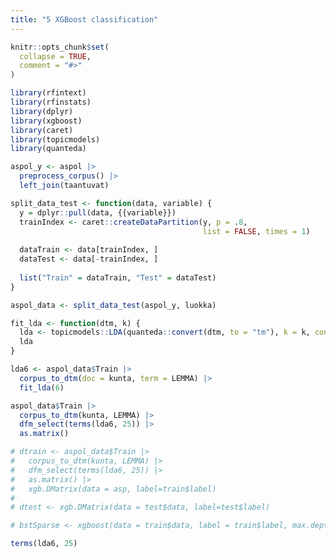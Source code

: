 ```yaml
---
title: "5 XGBoost classification"
---
```


```r
knitr::opts_chunk$set(
  collapse = TRUE,
  comment = "#>"
)
```

```r
library(rfintext)
library(rfinstats)
library(dplyr)
library(xgboost)
library(caret)
library(topicmodels)
library(quanteda)
```


```r
aspol_y <- aspol |>
  preprocess_corpus() |>
  left_join(taantuvat)
```


```r
split_data_test <- function(data, variable) {
  y = dplyr::pull(data, {{variable}})
  trainIndex <- caret::createDataPartition(y, p = .8, 
                                           list = FALSE, times = 1)
  
  dataTrain <- data[trainIndex, ]
  dataTest <- data[-trainIndex, ]
  
  list("Train" = dataTrain, "Test" = dataTest)
}
```


```r
aspol_data <- split_data_test(aspol_y, luokka)
```

```r
fit_lda <- function(dtm, k) {
  lda <- topicmodels::LDA(quanteda::convert(dtm, to = "tm"), k = k, control = list(seed = 1234))
  lda
}
```

```r
lda6 <- aspol_data$Train |>
  corpus_to_dtm(doc = kunta, term = LEMMA) |>
  fit_lda(6)
```

```r
aspol_data$Train |>
  corpus_to_dtm(kunta, LEMMA) |>
  dfm_select(terms(lda6, 25)) |>
  as.matrix()
```

```r
# dtrain <- aspol_data$Train |>
#   corpus_to_dtm(kunta, LEMMA) |>
#   dfm_select(terms(lda6, 25)) |>
#   as.matrix() |>
#   xgb.DMatrix(data = asp, label=train$label)
# 
# dtest <- xgb.DMatrix(data = test$data, label=test$label)
```


```r
# bstSparse <- xgboost(data = train$data, label = train$label, max.depth = 2, eta = 1, nthread = 2, nrounds = 2, objective = "binary:logistic")
```


```r
terms(lda6, 25)
```



